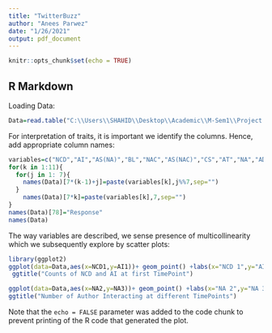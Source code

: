 ---
title: "TwitterBuzz"
author: "Anees Parwez"
date: "1/26/2021"
output: pdf_document
---

```{r setup, include=FALSE}
knitr::opts_chunk$set(echo = TRUE)
```

## R Markdown

Loading Data:
```{r}
Data=read.table("C:\\Users\\SHAHID\\Desktop\\Academic\\M-Sem1\\Project and Assinment\\Re Tec\\Twitter Buzz\\Twitter\\Twitter_data.txt",header=FALSE,sep=",")
```

For interpretation of traits, it is important we identify the columns. Hence, add appropriate column names:
```{r}
variables=c("NCD","AI","AS(NA)","BL","NAC","AS(NAC)","CS","AT","NA","ADL","NAD")
for(k in 1:11){
  for(j in 1: 7){
    names(Data)[7*(k-1)+j]=paste(variables[k],j%%7,sep="")
  }
    names(Data)[7*k]=paste(variables[k],7,sep="")
}
names(Data)[78]="Response"
names(Data)
```

The way variables are described, we sense presence of multicollinearity which we subsequently explore by scatter plots:

```{r}
library(ggplot2)
ggplot(data=Data,aes(x=NCD1,y=AI1))+ geom_point() +labs(x="NCD 1",y="AI 1") + 
 ggtitle("Counts of NCD and AI at first TimePoint")
```
```{r}
ggplot(data=Data,aes(x=NA2,y=NA3))+ geom_point() +labs(x="NA 2",y="NA 3") + 
ggtitle("Number of Author Interacting at different TimePoints")

```

Note that the `echo = FALSE` parameter was added to the code chunk to prevent printing of the R code that generated the plot.
